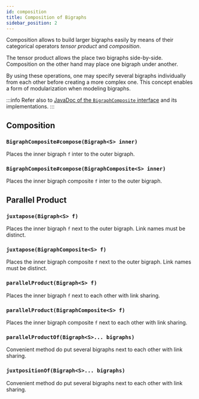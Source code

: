 ```yaml
---
id: composition
title: Composition of Bigraphs
sidebar_position: 2
---
```


Composition allows to build larger bigraphs easily by means of their
categorical operators _tensor product_ and _composition_.

The tensor product allows the place two bigraphs side-by-side. Composition
on the other hand may place one bigraph under another.

By using these operations, one may specify several bigraphs individually from each other
before creating a more complex one. This concept enables a form of modularization
when modeling bigraphs.

:::info
Refer also to [JavaDoc of the `BigraphComposite` interface](https://bigraphs.org/products/bigraph-framework/apidocs/de/tudresden/inf/st/bigraphs/core/BigraphComposite.html)
and its implementations.
:::


<!-- ### List of Methods -->
<!-- <AUTOGENERATED_TABLE_OF_CONTENTS> -->

## Composition

### `BigraphComposite#compose(Bigraph<S> inner)`

Places the inner bigraph `f` inter to the outer bigraph.

### `BigraphComposite#compose(BigraphComposite<S> inner)`

Places the inner bigraph composite `f` inter to the outer bigraph.

## Parallel Product

### `juxtapose(Bigraph<S> f)`
Places the inner bigraph `f` next to the outer bigraph. Link names must
be distinct.

### `juxtapose(BigraphComposite<S> f)`
Places the inner bigraph composite `f` next to the outer bigraph. Link names must
be distinct.

### `parallelProduct(Bigraph<S> f)`
Places the inner bigraph `f` next to each other with link sharing.

### `parallelProduct(BigraphComposite<S> f)`
Places the inner bigraph composite `f` next to each other with link sharing.

### `parallelProductOf(Bigraph<S>... bigraphs)`
Convenient method do put several bigraphs next to each other with link sharing.

### `juxtpositionOf(Bigraph<S>... bigraphs)`
Convenient method do put several bigraphs next to each other with link sharing.